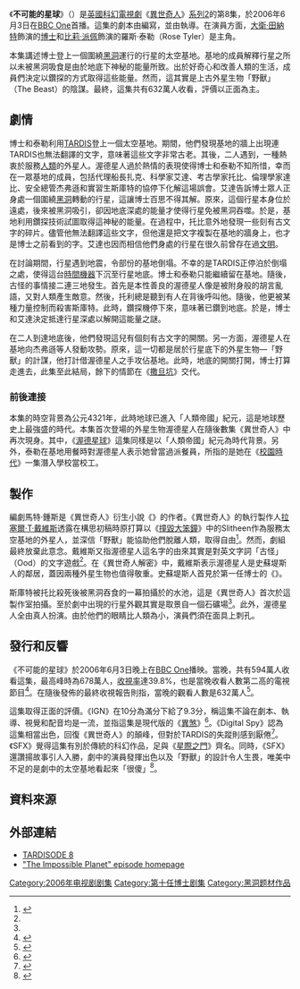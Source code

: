 {{Infobox Doctor Who episode
|number = 174
|serial_name= 不可能的星球<br/>The Impossible Planet
|show=DW
|image=
|caption= 
|type=episode
|doctor=[[大衛·田納特|大衛·田納特]]（第10任博士）
|companion=[[比莉·派佩|比莉·派佩]]（羅斯·泰勒）
|guests=
*丹迪·韋比 – 杰弗遜
*肖恩·柏斯 - 扎克
*克萊爾·魯什布魯克 - 艾達
*韋·索普- 托比
*羅尼·莊田士 - 達比
*米恩·布林 - 斯庫特
*保羅·凱茜 - 渥德星人
*賽拉斯·卡臣 - 「野獸」（聲演）
|writer=馬特·鍾斯
|director=占士·史特朗
|script_editor=西蒙·溫斯頓
|producer=菲爾·歌連臣
|executive_producer=[[拉塞爾·T·戴維斯|拉塞爾·T·戴維斯]]<br />祖利亞·加德納
|composer=馬瑞·高德
|production_code=2.8
|length=45分鐘
|date=2006年6月3日
|preceding=[[變臉_(異世奇人)|變臉]]
|following=[[撒旦坑|撒旦坑]]
|series=[[異世奇人_(系列2)|系列2]]
}}

《'''不可能的星球'''》（{{lang|en|The Impossible Planet}}）是[[英國|英國]][[科幻|科幻]][[電視劇|電視劇]]《[[異世奇人|異世奇人]]》[[異世奇人_(系列2)|系列2]]的第8集，於2006年6月3日在[[BBC_One|BBC One]]首播。這集的劇本由{{link-en|馬特·鍾斯|Matt Jones (writer)}}編寫，並由{{link-en|占士·史特朗|James Strong (director)}}執導。在演員方面，[[大衛·田納特|大衛·田納特]]飾演的[[博士_(異世奇人)|博士]]和[[比莉·派佩|比莉·派佩]]飾演的羅斯·泰勒（Rose Tyler）是主角。

本集講述博士登上一個圍繞[[黑洞|黑洞]]運行的行星的太空基地。基地的成員解釋行星之所以未被黑洞吸食是由於地底下神秘的能量所致。出於好奇心和改善人類的生活，成員們決定以鑽探的方式取得這些能量。然而，這其實是上古外星生物「野獸」（The Beast）的陰謀。最終，這集共有632萬人收看，評價以正面為主。

==劇情==
博士和泰勒利用[[TARDIS|TARDIS]]登上一個太空基地。期間，他們發現基地的牆上出現連TARDIS也無法翻譯的文字，意味著這些文字非常古老。其後，二人遇到{{link-en|渥德星人|Odd}}，一種熱衷於服務[[人類|人類]]的外星人。渥德星人過於熱情的表現使得博士和泰勒不知所惜，幸而在一眾基地的成員，包括代理船長扎克、科學家艾達、考古學家托比、倫理學家達比、安全總管杰弗遜和實習生斯庫特的協停下化解這場誤會。艾達告訴博士眾人正身處一個圍繞[[黑洞|黑洞]]轉動的行星，這讓博士百思不得其解。原來，這個行星本身位於遠處，後來被黑洞吸引，卻因地底深處的能量才使得行星免被黑洞吞噬。於是，基地利用鑽探技術試圖取得這神秘的能量。在過程中，托比意外地發現一些刻有古文字的碎片。儘管他無法翻譯這些文字，但他還是把文字複製在基地的牆身上，也才是博士之前看到的字。艾達也因而相信他們身處的行星在很久前曾存在過[[文明|文明]]。

在討論期間，行星遇到地震，令部份的基地倒塌。不幸的是TARDIS正停泊於倒塌之處，使得這台[[時間機器|時間機器]]下沉至行星地底。博士和泰勒只能繼續留在基地。隨後，古怪的事情接二連三地發生。首先是本性善良的渥德星人像是被附身般的胡言亂語，又對人類產生敵意。然後，托利總是聽到有人在背後呼叫他。隨後，他更被某種力量控制而殺害斯庫特。此時，鑽探機停下來，意味著已鑽到地底。於是，博士和艾達決定抵達行星深處以解開這能量之謎。

在二人到達地底後，他們發現這兒有個刻有古文字的開關。另一方面，渥德星人在基地向杰弗遜等人發動攻勢。原來，這一切都是居於行星底下的外星生物—「野獸」的計謀，他打計借渥德星人之手攻佔基地。此時，地底的開關打開，博士打算走進去，此集至此結局，餘下的情節在《[[撒旦坑|撒旦坑]]》交代。

===前後連接===
本集的時空背景為公元4321年，此時地球已進入「人類帝國」紀元，這是地球歷史上最強盛的時代。本集首次登場的外星生物渥德星人在隨後數集《異世奇人》中再次現身。其中，《[[渥德星球|渥德星球]]》這集同樣是以「人類帝國」紀元為時代背景。另外，泰勒在基地用餐時對渥德星人表示她曾當過派餐員，所指的是她在《[[校園時代|校園時代]]》一集潛入學校當校工。

==製作==
編劇馬特·鍾斯是《異世奇人》衍生小說《{{link-en|壞療法|Bad Therapy}}》的作者。《異世奇人》的執行製作人[[拉塞爾·T·戴維斯|拉塞爾·T·戴維斯]]透露在構思初稿時原打算以《[[撞毀大笨鐘|撞毀大笨鐘]]》中的Slitheen作為服務太空基地的外星人，並深信「野獸」能協助他們脫離人類，取得自由<ref name="fact file">{{cite web|url=http://www.bbc.co.uk/doctorwho/s4/episodes/S2_08|title=The Impossible Planet: Fact File|publisher=[[BBC|BBC]]|accessdate=2012-03-24|archive-date=2021-01-29|archive-url=https://web.archive.org/web/20210129033139/http://www.bbc.co.uk/doctorwho/s4/episodes/S2_08}}</ref>。然而，劇組最終放棄此意念。戴維斯又指渥德星人這名字的由來其實是對英文字詞「古怪」（Ood）的文字遊戲<ref name="fact file" />。在《異世奇人解密》中，戴維斯表示渥德星人是史蘇堤斯人的鄰居，蓋因兩種外星生物也值得敬重。史蘇堤斯人首見於第一任博士的《{{link-en|史蘇堤斯|The Sensorites}}》。

斯庫特被托比殺死後被黑洞吞食的一幕拍攝於{{link-en|松林製作室|Pinewood Studios}}的水池，這是《異世奇人》首次於這製作室拍攝。至於劇中出現的行星外觀其實是取景自一個石礦場<ref name="fact file" />。此外，渥德星人全由真人扮演。由於他們的眼睛比人類為小，演員們須在面具上刺孔。

==發行和反響==
《不可能的星球》於2006年6月3日晚上在[[BBC_One|BBC One]]播映。當晚，共有594萬人收看這集，最高峰時為678萬人，[[收視率|收視率]]達39.8%，也是當晚收看人數第二高的電視節目<ref>{{cite web|first=Shaun|last=Lyon|url=http://www.gallifreyone.com/news-archives.php?id=6-2006#newsitemEEuAulyllAVvdcqWiA|title=Impossible Planet overnights|date=2007-06-04|accessdate=2007-04-07|publisher=Outpost Gallifrey|archiveurl=https://web.archive.org/web/20070323034233/http://www2.gallifreyone.com/news-archives.php?id=6-2006#newsitemEEuAulyllAVvdcqWiA|archivedate=2007-03-23|deadurl=yes}}</ref>。在隨後發佈的最終收視報告則指，當晚的觀看人數是632萬人<ref>{{cite web|first=Shaun|last=Lyon|url=http://www.gallifreyone.com/news-archives.php?id=6-2006#newsitemEEVpFVEpAksAFVMXna|title=The Impossible Planet final ratings|date=2007-06-14|accessdate=2007-04-07|publisher=Outpost Gallifrey|archiveurl=https://web.archive.org/web/20070323034233/http://www2.gallifreyone.com/news-archives.php?id=6-2006#newsitemEEVpFVEpAksAFVMXna|archivedate=2007-03-23|deadurl=yes}}</ref>。

這集取得正面的評價。《IGN》在10分為滿分下給了9.3分，稱這集不論在劇本、執導、視覺和配音均是一流，並指這集是現代版的《[[異煞|異煞]]》<ref>{{cite web|first=Ahsan|last=Haque|url=http://tv.ign.com/articles/746/746778p1.html|title=Doctor Who: "The Impossible Planet" Review|publisher=IGN|date=2006-11-21|accessdate=12-5-2012|archive-date=2010-01-24|archive-url=https://web.archive.org/web/20100124123621/http://tv.ign.com/articles/746/746778p1.html}}</ref>。《Digital Spy》認為這集相當出色，回復《異世奇人》的顛峰，但對於TARDIS的失蹤則感到厭倦<ref>{{cite web|first=Dek|last=Hogan|url=http://www.digitalspy.com/british-tv/dekstvdiary/a33792/boos-loos-and-poos.html|title=Boos, Loos and Poos|publisher=Digital Spy|date=4-6-2006|accessdate=12-5-2012|archive-date=2015-09-23|archive-url=https://web.archive.org/web/20150923214934/http://www.digitalspy.com/british-tv/dekstvdiary/a33792/boos-loos-and-poos.html}}</ref>。《SFX》覺得這集有別於傳統的科幻作品，足與《[[星際之門|星際之門]]》齊名。同時，《SFX》還讚揚故事引人入勝，劇中的演員發揮出色以及「野獸」的設計令人生畏，唯美中不足的是劇中的太空基地看起來「很傻」<ref>{{cite web|first=Dave|last=Golder|url=http://www.sfx.co.uk/tv_reviews/doctor_who_2.8_and_2.9_the_impossible_planetthe_satan_pit|archivedate=2006-07-03|archiveurl=https://web.archive.org/web/20060703130207/http://www.sfx.co.uk/tv_reviews/doctor_who_2.8_and_2.9_the_impossible_planetthe_satan_pit|title=Doctor Who 2.8 and 2.9 The Impossible Planet/The Satan Pit|work=SFX|date=12 June 2006|accessdate=12-5-2012|deadurl=yes}}</ref>。

==資料來源==
{{Reflist}}

==外部連結==
*[http://www.bbc.co.uk/mediaselector/check/doctorwho/ram/tardisode8?size=16x9&bgc=CC0000&nbram=1&bbram=1&bbwm=1&nbwm=1 TARDISODE 8] {{Wayback|url=http://www.bbc.co.uk/mediaselector/check/doctorwho/ram/tardisode8?size=16x9&bgc=CC0000&nbram=1&bbram=1&bbwm=1&nbwm=1 |date=20061215111151 }}
*[http://www.bbc.co.uk/doctorwho/episodes/2006/flash/homepages/index-impossible.shtml "The Impossible Planet" episode homepage] {{Wayback|url=http://www.bbc.co.uk/doctorwho/episodes/2006/flash/homepages/index-impossible.shtml |date=20121107040211 }}


{{Portal bar|神秘博士|电视剧|英国}}


{{Doctor Who episodes|N2}}

[[Category:2006年电视剧剧集|Category:2006年电视剧剧集]]
[[Category:第十任博士剧集|Category:第十任博士剧集]]
[[Category:黑洞题材作品|Category:黑洞题材作品]]